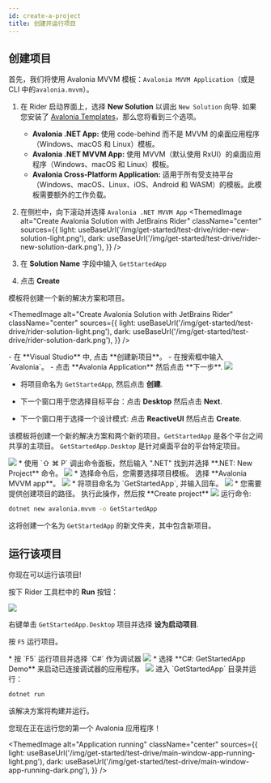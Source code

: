 ```yaml
---
id: create-a-project
title: 创建并运行项目
---
```






## 创建项目

首先，我们将使用 Avalonia MVVM 模板：`Avalonia MVVM Application`（或是 CLI 中的`avalonia.mvvm`）。

<Tabs groupId="ide">  
  <TabItem value="rider" label="Rider">

1. 在 Rider 启动界面上，选择 **New Solution** 以调出 `New Solution` 向导. 如果您安装了 [Avalonia Templates](../install.md)，那么您将看到三个选项。
    * **Avalonia .NET App:** 使用 code-behind 而不是 MVVM 的桌面应用程序（Windows、macOS 和 Linux）模板。
    * **Avalonia .NET MVVM App:** 使用 MVVM（默认使用 RxUI）的桌面应用程序（Windows、macOS 和 Linux）模板。
    * **Avalonia Cross-Platform Application:** 适用于所有受支持平台（Windows、macOS、Linux、iOS、Android 和 WASM）的模板。此模板需要额外的工作负载。 

2. 在侧栏中，向下滚动并选择 `Avalonia .NET MVVM App`
<ThemedImage
            alt="Create Avalonia Solution with JetBrains Rider"
            className="center"
            sources={{
                light: useBaseUrl('/img/get-started/test-drive/rider-new-solution-light.png'),
                dark: useBaseUrl('/img/get-started/test-drive/rider-new-solution-dark.png'),
            }}
            />
3. 在 **Solution Name** 字段中输入 `GetStartedApp` 
4. 点击 **Create**

模板将创建一个新的解决方案和项目。

<ThemedImage
            alt="Create Avalonia Solution with JetBrains Rider"
            className="center"
            sources={{
                light: useBaseUrl('/img/get-started/test-drive/rider-solution-light.png'),
                dark: useBaseUrl('/img/get-started/test-drive/rider-solution-dark.png'),
            }}
            />

  </TabItem>
  <TabItem value="vs" label="Visual Studio">
- 在 **Visual Studio** 中, 点击 **创建新项目**。
- 在搜索框中输入 `Avalonia`。
- 点击 **Avalonia Application** 然后点击 **下一步**.

<img className="center" src={VsFindAvaloniaTemplateScreenshot} />

- 将项目命名为 `GetStartedApp`, 然后点击 **创建**.

- 下一个窗口用于您选择目标平台：点击 **Desktop** 然后点击 **Next**.

- 下一个窗口用于选择一个设计模式: 点击 **ReactiveUI** 然后点击 **Create**.

该模板将创建一个新的解决方案和两个新的项目。`GetStartedApp` 是各个平台之间共享的主项目。 `GetStartedApp.Desktop` 是针对桌面平台的平台特定项目。

<img className="center" src={VsNewAvaloniaProjectScreenshot} />

  </TabItem>
  <TabItem value="vsc" label="Visual Studio Code">
     * 使用 `⇧ ⌘ P` 调出命令面板，然后输入 ".NET" 找到并选择 **.NET: New Project** 命令。
     <img className="center" src={vscode1} />
     * 选择命令后，您需要选择项目模板。 选择 **Avalonia MVVM app**。
    <img className="center" src={vscode2} />
    * 将项目命名为 `GetStartedApp`, 并输入回车。
    <img className="center" src={vscode3} />
    * 您需要提供创建项目的路径。 执行此操作，然后按 **Create project**
    <img className="center" src={vscode4} />
  </TabItem>
  <TabItem value="cli" label="命令行" default>
运行命令:

```bash title='Bash'
dotnet new avalonia.mvvm -o GetStartedApp
```

这将创建一个名为 `GetStartedApp` 的新文件夹，其中包含新项目。
  </TabItem>
</Tabs>

## 运行该项目

你现在可以运行该项目!

<Tabs groupId="ide">  
  <TabItem value="rider" label="Rider">

按下 Rider 工具栏中的 **Run** 按钮：

<img className="center" src={RiderRunScreenshot} />

  </TabItem>
  <TabItem value="vs" label="Visual Studio">

  右键单击 `GetStartedApp.Desktop` 项目并选择 **设为启动项目**.

  按 `F5` 运行项目。

  </TabItem>
  <TabItem value="vsc" label="Visual Studio Code">
   * 按 `F5` 运行项目并选择 `C#` 作为调试器
    <img className="center" src={vscode6} />
  * 选择 **C#: GetStartedApp Demo** 来启动已连接调试器的应用程序。
    <img className="center" src={vscode7} />
  </TabItem>
  <TabItem value="cli" label="命令行" default>
进入 `GetStartedApp` 目录并运行：

```bash title='Bash'
dotnet run
```
  </TabItem>
</Tabs>

该解决方案将构建并运行。

您现在正在运行您的第一个 Avalonia 应用程序！

<ThemedImage
  alt="Application running"
  className="center"
  sources={{
      light: useBaseUrl('/img/get-started/test-drive/main-window-app-running-light.png'),
      dark: useBaseUrl('/img/get-started/test-drive/main-window-app-running-dark.png'),
  }}
  />
